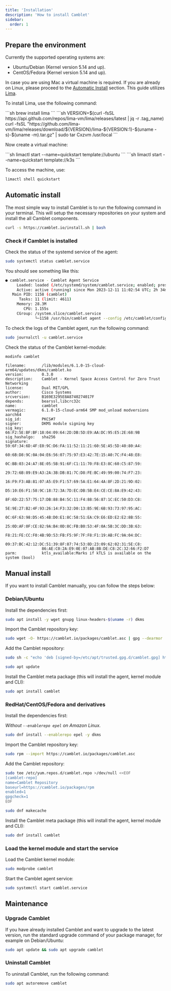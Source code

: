 ```yaml
---
title: 'Installation'
description: 'How to install Camblet'
sidebar:
  order: 1
---
```



## Prepare the environment

Currently the supported operating systems are:

- Ubuntu/Debian (Kernel version 5.14 and up).
- CentOS/Fedora (Kernel version 5.14 and up).

In case you are using Mac a virtual machine is required.
If you are already on Linux, please proceed to the [Automatic Install](#automatic-install) section.
This guide utilizes [Lima](https://lima-vm.io).

To install Lima, use the following command:

<Tabs>
    <TabItem label="macos">
    ```sh
    brew install lima
    ```
    </TabItem>
    <TabItem label="linux">
     ```sh
     VERSION=$(curl -fsSL https://api.github.com/repos/lima-vm/lima/releases/latest | jq -r .tag_name)
     curl -fsSL "https://github.com/lima-vm/lima/releases/download/${VERSION}/lima-${VERSION:1}-$(uname -s)-$(uname -m).tar.gz" | sudo tar Cxzvm /usr/local
     ```
     </TabItem>
</Tabs>

Now create a virtual machine:

<Tabs>
    <TabItem label="ubuntu">
    ```sh
    limactl start --name=quickstart template://ubuntu
    ```
    </TabItem>
    <TabItem label="k3s">
    ```sh
    limactl start --name=quickstart template://k3s
    ```
     </TabItem>
</Tabs>

To access the machine, use:

```sh
limactl shell quickstart
```

## Automatic install

The most simple way to install Camblet is to run the following command in your terminal.
This will setup the necessary repositories on your system and install the all Camblet components.

```sh
curl -s https://camblet.io/install.sh | bash 
```

### Check if Camblet is installed

Check the status of the systemd service of the agent:

```sh
sudo systemctl status camblet.service
```

You should see something like this:

```sh
● camblet.service - Camblet Agent Service
     Loaded: loaded (/etc/systemd/system/camblet.service; enabled; preset: enabled)
     Active: active (running) since Mon 2023-12-11 11:02:54 UTC; 2h 34min ago
   Main PID: 1158 (camblet)
      Tasks: 11 (limit: 4611)
     Memory: 28.3M
        CPU: 1.155s
     CGroup: /system.slice/camblet.service
             └─1158 /usr/bin/camblet agent --config /etc/camblet/config.yaml --rules-path /etc/camblet/rules/ --sd-path /etc/camblet/services/
```

To check the logs of the Camblet agent, run the following command:

```sh
sudo journalctl -u camblet.service
```

Check the status of the Camblet kernel-module:

```sh
modinfo camblet
```
```
filename:       /lib/modules/6.1.0-15-cloud-arm64/updates/dkms/camblet.ko
version:        0.3.0
description:    Camblet - Kernel Space Access Control for Zero Trust Networking
license:        Dual MIT/GPL
author:         Cisco Systems
srcversion:     B169E3295E8A8740274017F
depends:        bearssl,libcrc32c
name:           camblet
vermagic:       6.1.0-15-cloud-arm64 SMP mod_unload modversions aarch64
sig_id:         PKCS#7
signer:         DKMS module signing key
sig_key:        66:F2:5E:BF:BF:18:04:09:64:2D:DB:5D:E9:AA:DC:95:E5:2E:68:9B
sig_hashalgo:   sha256
signature:      59:6F:34:6D:4F:E0:9C:D6:FA:11:52:11:21:60:5E:A5:5D:40:80:A4:
                60:6B:D8:9C:0A:04:E6:56:07:75:97:E3:42:7E:15:A0:7C:F4:48:E8:
                0C:BB:03:24:A7:8E:05:5B:91:6F:C1:11:70:F8:E3:8C:60:C5:87:59:
                29:72:6B:89:E9:A3:2A:3B:DB:81:7C:D8:FE:BC:49:99:00:74:F7:23:
                16:F9:F3:AB:81:07:A5:E9:F1:57:69:5A:E1:64:4A:8F:2D:21:9D:02:
                D5:10:E6:F1:58:9C:18:72:3A:7D:EC:DB:5B:E4:CE:CE:8A:E9:42:43:
                8F:6D:22:57:75:17:DB:88:B4:5C:11:F4:88:56:87:1C:EC:50:D3:C8:
                5E:9E:27:B2:4F:93:26:14:F3:32:D0:13:B5:9E:6B:93:73:97:95:AC:
                0C:6F:63:98:D5:45:4B:D0:E1:8C:58:51:EA:C9:E6:ED:E2:E2:8B:55:
                25:0D:AF:0F:CE:82:9A:B4:0D:8C:FB:B0:53:4F:0A:5B:3C:DD:3B:63:
                F8:21:FE:CC:F0:4B:9D:53:FB:F5:9F:7F:F8:F1:19:AB:FC:9A:04:DC:
                09:37:BC:42:12:DC:51:39:8F:87:74:53:8D:23:09:62:02:31:5E:C8:
                86:AE:C0:2A:E9:0E:07:AB:8B:DE:C8:2C:32:66:F2:D7
parm:           ktls_available:Marks if kTLS is available on the system (bool)
```

## Manual install

If you want to install Camblet manually, you can follow the steps below:

### Debian/Ubuntu

Install the dependencies first:

```sh
sudo apt install -y wget gnupg linux-headers-$(uname -r) dkms
```

Import the Camblet repository key:

```sh
sudo wget -O- https://camblet.io/packages/camblet.asc | gpg --dearmor | sudo tee /etc/apt/trusted.gpg.d/camblet.gpg >/dev/null
```

Add the Camblet repository:

```sh
sudo sh -c "echo 'deb [signed-by=/etc/apt/trusted.gpg.d/camblet.gpg] https://camblet.io/packages/deb stable main' > /etc/apt/sources.list.d/camblet.list"

sudo apt update
```

Install the Camblet meta package (this will install the agent, kernel module and CLI):

```sh
sudo apt install camblet
```

### RedHat/CentOS/Fedora and derivatives

Install the dependencies first:

_Without `--enablerepo epel` on Amazon Linux._

```sh
sudo dnf install --enablerepo epel -y dkms
```

Import the Camblet repository key:

```sh
sudo rpm --import https://camblet.io/packages/camblet.asc
```

Add the Camblet repository:

```sh
sudo tee /etc/yum.repos.d/camblet.repo >/dev/null <<EOF
[camblet-repo]
name=Camblet Repository
baseurl=https://camblet.io/packages/rpm
enabled=1
gpgcheck=1
EOF

sudo dnf makecache
```

Install the Camblet meta package (this will install the agent, kernel module and CLI):

```sh
sudo dnf install camblet
```

### Load the kernel module and start the service

Load the Camblet kernel module:

```sh
sudo modprobe camblet
```

Start the Camblet agent service:

```sh
sudo systemctl start camblet.service
```

## Maintenance

### Upgrade Camblet

If you have already installed Camblet and want to upgrade to the latest version,
run the standard upgrade command of your package manager, for example on Debian/Ubuntu:

```sh
sudo apt update && sudo apt upgrade camblet
```

### Uninstall Camblet

To uninstall Camblet, run the following command:

```sh
sudo apt autoremove camblet
```
